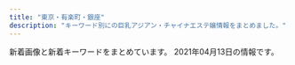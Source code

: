 ```yaml
---
title: "東京・有楽町・銀座"
description: "キーワード別にの巨乳アジアン・チャイナエステ嬢情報をまとめました。"
---
```


新着画像と新着キーワードをまとめています。
2021年04月13日の情報です。

<DmmAffiliateIns />
<KeywordTable
  shops={
    [
    {
        "keywords": {
            "E": 7,
            "D": 35,
            "83": 7,
            "86": 21,
            "85": 14
        },
        "url": "https://angel-love.tyo.cm/",
        "img_links": [
            "https://angel-love.tyo.cm/photos/sites/27/2021/03/2021033001385486.jpg",
            "https://angel-love.tyo.cm/images/room1.jpg",
            "https://angel-love.tyo.cm/images/room3.jpg",
            "https://angel-love.tyo.cm/images/s_news.jpg",
            "https://angel-love.tyo.cm/images/s1.jpg",
            "https://angel-love.tyo.cm/images/s_staff.png",
            "https://angel-love.tyo.cm/photos/sites/27/2021/03/2021031704243422.jpg",
            "https://angel-love.tyo.cm/photos/sites/27/2021/03/202103300138536.jpg",
            "https://angel-love.tyo.cm/images/top.jpg",
            "https://angel-love.tyo.cm/images/room4.jpg",
            "https://angel-love.tyo.cm/photos/sites/27/2021/03/2021031704243320.jpg",
            "https://angel-love.tyo.cm/images/news_bj1.jpg",
            "https://angel-love.tyo.cm/images/s3.jpg",
            "https://angel-love.tyo.cm/images/info.jpg",
            "https://angel-love.tyo.cm/photos/sites/27/2021/03/2021033001385293.jpg",
            "https://angel-love.tyo.cm/images/news_bj3.jpg",
            "https://angel-love.tyo.cm/images/mobile.jpg",
            "https://angel-love.tyo.cm/photos/sites/27/2021/03/2021031704243332.jpg",
            "https://angel-love.tyo.cm/images/room2.jpg"
        ],
        "station": "\u9280\u5ea7\u99c5A5\u51fa\u53e3",
        "name": "Angel Love"
    },
    {
        "station": "\u6771\u9280\u5ea7\u99c55\u756a\u51fa\u53e3",
        "keywords": {
            "D": 10,
            "85": 3,
            "89": 1,
            "86": 7,
            "F": 1,
            "88": 1,
            "87": 2,
            "E": 3
        },
        "img_links": [
            "http://toukasui.jpn.mn/photos/sites/49/2019/03/2019030615101559.jpg",
            "http://toukasui.jpn.mn/images/pick.jpg",
            "http://toukasui.jpn.mn/photos/sites/49/2019/07/2019070111270334.jpg",
            "http://toukasui.jpn.mn/images/s_staff.png",
            "http://toukasui.jpn.mn/photos/sites/49/2019/02/2019020710305082.jpg",
            "http://toukasui.jpn.mn/images/room4.jpg",
            "http://toukasui.jpn.mn/photos/sites/49/2019/11/2019111002374421.jpg",
            "http://toukasui.jpn.mn/photos/sites/49/2019/08/2019082510480041.jpg",
            "http://toukasui.jpn.mn/images/mobile.jpg",
            "http://toukasui.jpn.mn/images/news.jpg",
            "http://toukasui.jpn.mn/photos/sites/49/2021/04/2021040817571791.jpg",
            "http://toukasui.jpn.mn/photos/sites/49/2020/09/202009151644200.jpg",
            "http://toukasui.jpn.mn/images/face.jpg",
            "http://toukasui.jpn.mn/photos/sites/49/2018/11/2018110702420266.jpg",
            "http://toukasui.jpn.mn/photos/sites/49/2018/11/2018111701424587.jpg",
            "http://toukasui.jpn.mn/photos/sites/49/2019/09/2019091616543823.jpg",
            "http://toukasui.jpn.mn/photos/sites/49/2019/06/2019061711394937.jpg",
            "http://toukasui.jpn.mn/images/top.jpg",
            "http://toukasui.jpn.mn/photos/sites/49/2018/12/2018121411170742.jpg",
            "http://toukasui.jpn.mn/photos/sites/49/2019/08/2019081010463794.jpg",
            "http://toukasui.jpn.mn/images/room3.jpg",
            "http://toukasui.jpn.mn/images/room1.jpg",
            "http://toukasui.jpn.mn/images/room2.jpg",
            "http://toukasui.jpn.mn/photos/sites/49/2019/02/2019021519245846.jpg"
        ],
        "url": "http://toukasui.jpn.mn/",
        "name": "\u6843\u82b1\u6c34*\u3068\u3046\u304b\u3059\u3044"
    },
    {
        "name": "\u30eb\u30ca\u30b7\u30e3\u30a4\u30f3",
        "img_links": [
            "http://luna-shine.info/uploads/lunashine/2017/03/saki.jpg",
            "http://luna-shine.info/uploads/lunashine/images/new_d.jpg",
            "http://luna-shine.info/uploads/lunashine/2019/04/flash1.jpg",
            "http://luna-shine.info/uploads/lunashine/2013/01/img_0427_e589afe69cac-276x368.jpg",
            "http://luna-shine.info/uploads/lunashine/2013/01/room-1.jpg",
            "http://luna-shine.info/uploads/lunashine/2015/12/qqe59bbee7898720151214133747.jpg",
            "http://luna-shine.info/uploads/lunashine/2014/06/image-15.jpeg",
            "http://luna-shine.info/uploads/lunashine/2019/04/tel.jpg",
            "http://luna-shine.info/uploads/lunashine/2015/06/image1-266x4001.jpg",
            "http://luna-shine.info/uploads/lunashine/2016/11/31.jpg",
            "http://luna-shine.info/uploads/lunashine/2013/01/img_0370_e589afe69cac-276x368.jpg",
            "http://luna-shine.info/uploads/lunashine/2013/10/e381bfe3818d2_e589afe69cac.jpg",
            "http://luna-shine.info/uploads/lunashine/2019/04/bottom.jpg",
            "http://luna-shine.info/uploads/lunashine/2017/03/saki1.jpg",
            "http://luna-shine.info/uploads/lunashine/2014/06/image-14.jpeg",
            "http://luna-shine.info/uploads/lunashine/2013/10/e381bfe38286e3818d-5_e589afe69cac.jpg",
            "http://luna-shine.info/uploads/lunashine/2013/01/room-10.jpg",
            "http://luna-shine.info/uploads/lunashine/2019/04/e5beaee4bfa1e59bbee78987_2019031616274791.jpg",
            "http://luna-shine.info/uploads/lunashine/2019/05/e5beaee4bfa1e59bbee78987_201905171313091.jpg",
            "http://luna-shine.info/uploads/lunashine/2014/05/22.jpg",
            "http://luna-shine.info/uploads/lunashine/2013/01/room-6.jpg",
            "http://luna-shine.info/uploads/lunashine/2019/01/e5beaee4bfa1e59bbee78987_20190124144601.jpg",
            "http://luna-shine.info/uploads/lunashine/2013/01/room-9.jpg",
            "http://luna-shine.info/uploads/lunashine/2019/04/e5beaee4bfa1e59bbee78987_201903161627478.jpg",
            "http://luna-shine.info/uploads/lunashine/2019/12/e5beaee4bfa1e59bbee78987_20191207154634.jpg",
            "http://luna-shine.info/uploads/lunashine/2013/10/e38182e38286e381bf3_e589afe69cac.jpg",
            "http://luna-shine.info/uploads/lunashine/images/no-photo.jpg",
            "http://luna-shine.info/uploads/lunashine/2019/05/e5beaee4bfa1e59bbee78987_20190517131309.jpg",
            "http://luna-shine.info/uploads/lunashine/2014/04/image_e589afe69cac.png",
            "http://luna-shine.info/uploads/lunashine/2019/04/e5beaee4bfa1e59bbee78987_201903161627475.jpg",
            "http://luna-shine.info/uploads/lunashine/images/rq01.jpg",
            "http://luna-shine.info/uploads/lunashine/2015/04/1111_e589afe69cac1.jpg",
            "http://luna-shine.info/uploads/lunashine/2014/05/naomi1-276x3583.jpg",
            "http://luna-shine.info/uploads/lunashine/2019/07/qqe59bbee78987201504181707251.jpg",
            "http://luna-shine.info/uploads/lunashine/2019/03/e5beaee4bfa1e59bbee78987_201903161627476.jpg",
            "http://luna-shine.info/uploads/lunashine/2017/04/22221.jpg",
            "http://luna-shine.info/uploads/lunashine/2013/10/4_e589afe69cac.jpg",
            "http://luna-shine.info/uploads/lunashine/2012/12/topview1.jpg",
            "http://luna-shine.info/uploads/lunashine/images/picup.png",
            "http://luna-shine.info/uploads/lunashine/2013/03/img_0522_e589afe69cac-1000x1333.jpg",
            "http://luna-shine.info/uploads/lunashine/2012/12/topview4.jpg",
            "http://luna-shine.info/uploads/lunashine/2014/06/9c1b42356edc1bb51d040e0a1783fa97.png",
            "http://luna-shine.info/uploads/lunashine/2012/12/topview3.jpg",
            "http://luna-shine.info/uploads/lunashine/2016/12/img_4240.jpg",
            "http://luna-shine.info/uploads/lunashine/2015/03/8dbe4d07b4f1258c30f14b30e60c1466.png",
            "http://luna-shine.info/uploads/lunashine/2014/05/naomi1-276x3584.jpg",
            "http://luna-shine.info/uploads/lunashine/2013/11/e381afe3828be3818befbc92-1000x1333.jpg",
            "http://luna-shine.info/uploads/lunashine/2012/12/mailmaka.jpg",
            "http://luna-shine.info/uploads/lunashine/2019/03/e5beaee4bfa1e59bbee78987_201903141535171.jpg",
            "http://luna-shine.info/uploads/lunashine/2015/01/0.jpg",
            "http://luna-shine.info/uploads/lunashine/images/rq03.jpg",
            "http://luna-shine.info/uploads/lunashine/2013/01/room-7.jpg",
            "http://luna-shine.info/uploads/lunashine/2012/12/topview0.jpg",
            "http://luna-shine.info/uploads/lunashine/2013/01/room-3.jpg",
            "http://luna-shine.info/uploads/lunashine/2020/01/e5beaee4bfa1e59bbee78987_20190517131309.jpg",
            "http://luna-shine.info/uploads/lunashine/2015/09/1-12041z120344c1_e589afe69cac_e589afe69cac.jpg",
            "http://luna-shine.info/uploads/lunashine/2013/11/e381afe3828be3818b-1000x1333.jpg",
            "http://luna-shine.info/uploads/lunashine/2015/03/11111.jpg",
            "http://luna-shine.info/uploads/lunashine/2013/10/e381bfe382841_e589afe69cac.jpg",
            "http://luna-shine.info/uploads/lunashine/2015/01/11.jpg",
            "http://luna-shine.info/uploads/lunashine/images/new_tit.jpg",
            "http://luna-shine.info/uploads/lunashine/2013/01/room-5.jpg",
            "http://luna-shine.info/uploads/lunashine/2013/05/p1020464_e589afe69cac.jpg",
            "http://luna-shine.info/uploads/lunashine/2015/01/2_e589afe69cac.jpg",
            "http://luna-shine.info/uploads/lunashine/2015/03/171f728230a16701d87b9e61ba70edf8.png",
            "http://luna-shine.info/uploads/lunashine/2013/01/room-8.jpg",
            "http://luna-shine.info/uploads/lunashine/2013/01/qiu-1.jpg",
            "http://luna-shine.info/uploads/lunashine/2015/04/1111_e589afe69cac.jpg",
            "http://luna-shine.info/uploads/lunashine/2012/12/mobile.jpg",
            "http://luna-shine.info/uploads/lunashine/2018/05/2.jpg",
            "http://luna-shine.info/uploads/lunashine/2013/01/room-11.jpg",
            "http://luna-shine.info/uploads/lunashine/2019/12/e5beaee4bfa1e59bbee78987_201912071546181.jpg",
            "http://luna-shine.info/uploads/lunashine/2013/01/room-2.jpg"
        ],
        "keywords": {
            "D": 30,
            "C": 12,
            "82": 3,
            "89": 21,
            "84": 3,
            "F": 6,
            "G": 6,
            "86": 6,
            "87": 12,
            "81": 3,
            "\u80f8": 2,
            "85": 6,
            "\u30bb\u30af\u30b7\u30fc": 1,
            "E": 13,
            "88": 21
        },
        "url": "http://luna-shine.info/",
        "station": "\u5c0f\u4f1d\u99ac\u753a\u99c53\u756a\u51fa\u53e3"
    },
    {
        "station": "\u8305\u5834\u753a\u99c53\u756a\u51fa\u53e3",
        "url": "http://sweet-massage.work/",
        "name": "Sweet",
        "img_links": [
            "http://sweet-massage.work/sp/img/time.jpg",
            "http://sweet-massage.work/sp/img/s2.jpg",
            "http://sweet-massage.work/img/st04.jpg",
            "http://sweet-massage.work/img/sta2.jpg",
            "http://sweet-massage.work/sp/img/t-s.jpg",
            "http://sweet-massage.work/img/sta3.jpg",
            "http://sweet-massage.work/img/s5.jpg",
            "http://sweet-massage.work/sp/img/pc.jpg",
            "http://sweet-massage.work/img/st005.jpg",
            "http://sweet-massage.work/img/st03.jpg",
            "http://sweet-massage.work/sp/img/s5.jpg",
            "http://sweet-massage.work/img/st2.jpg",
            "http://sweet-massage.work/sp/img/t-t.jpg",
            "http://sweet-massage.work/img/st3.jpg",
            "http://sweet-massage.work/sp/img/tel.jpg",
            "http://sweet-massage.work/sp/img/info.jpg",
            "http://sweet-massage.work/img/st1.jpg",
            "http://sweet-massage.work/sp/img/st3.jpg",
            "http://sweet-massage.work/img/s4.jpg",
            "http://sweet-massage.work/img/sta4.jpg",
            "http://sweet-massage.work/img/st02.jpg",
            "http://sweet-massage.work/img/s2.jpg",
            "http://sweet-massage.work/sp/img/st2.jpg",
            "http://sweet-massage.work/sp/img/st01.jpg",
            "http://sweet-massage.work/img/m1.png",
            "http://sweet-massage.work/sp/img/st1.jpg",
            "http://sweet-massage.work/sp/img/s3.jpg",
            "http://sweet-massage.work/img/st4.jpg",
            "http://sweet-massage.work/img/mobile-1.png",
            "http://sweet-massage.work/sp/img/botton.jpg",
            "http://sweet-massage.work/sp/img/st5.jpg",
            "http://sweet-massage.work/img/sta5.jpg",
            "http://sweet-massage.work/sp/img/sys.jpg",
            "http://sweet-massage.work/sp/img/st03.jpg",
            "http://sweet-massage.work/sp/img/add2.jpg",
            "http://sweet-massage.work/sp/img/st02.jpg",
            "http://sweet-massage.work/img/sta1.jpg",
            "http://sweet-massage.work/img/foot-body.jpg",
            "http://sweet-massage.work/img/s1.jpg",
            "http://sweet-massage.work/img/nos.jpg",
            "http://sweet-massage.work/img/st01.jpg",
            "http://sweet-massage.work/img/st5.jpg",
            "http://sweet-massage.work/sp/img/tit.jpg",
            "http://sweet-massage.work/sp/img/t-a.jpg",
            "http://sweet-massage.work/sp/img/t-r.jpg",
            "http://sweet-massage.work/img/st05.jpg",
            "http://sweet-massage.work/sp/img/st4.jpg",
            "http://sweet-massage.work/sp/img/st04.jpg",
            "http://sweet-massage.work/sp/img/t-o.jpg",
            "http://sweet-massage.work/sp/img/st005.jpg",
            "http://sweet-massage.work/img/s3.jpg",
            "http://sweet-massage.work/sp/img/st05.jpg",
            "http://sweet-massage.work/sp/img/pic.jpg",
            "http://sweet-massage.work/sp/img/add.jpg",
            "http://sweet-massage.work/sp/img/s4.jpg"
        ],
        "keywords": {
            "86": 6,
            "C": 3,
            "D": 6,
            "89": 3,
            "E": 6,
            "88": 3,
            "85": 3
        }
    },
    {
        "url": "https://kayabacho-mensesthe.com/",
        "keywords": {
            "E": 6,
            "D": 17,
            "C": 25
        },
        "name": "Spa Ananda",
        "img_links": [
            "https://kayabacho-mensesthe.com/images/footer-l.png",
            "https://kayabacho-mensesthe.com/room/room-l4.jpg",
            "https://kayabacho-mensesthe.com/wp/wp-content/uploads/2021/01/yuna.jpg",
            "https://kayabacho-mensesthe.com/staff/emi-s1.jpg",
            "https://kayabacho-mensesthe.com/icon/twitter.png",
            "https://kayabacho-mensesthe.com/images/footer-r.png",
            "https://kayabacho-mensesthe.com/room/room-l2.jpg",
            "https://kayabacho-mensesthe.com/images/top1.jpg",
            "https://kayabacho-mensesthe.com/wp/wp-content/uploads/2020/08/ayaka-1.jpg",
            "https://kayabacho-mensesthe.com/staff/aki-s1.jpg",
            "https://kayabacho-mensesthe.com/images/top2.jpg",
            "https://kayabacho-mensesthe.com/wp/wp-content/uploads/2019/07/misaki.jpg",
            "https://kayabacho-mensesthe.com/staff/aoi-s1.jpg",
            "https://kayabacho-mensesthe.com/images/clear.png",
            "https://kayabacho-mensesthe.com/staff/ayaka-s1.jpg",
            "https://kayabacho-mensesthe.com/room/room-l8.jpg",
            "https://kayabacho-mensesthe.com/images/mensesthe.jpg",
            "https://kayabacho-mensesthe.com/link/mens-esthe.png",
            "https://kayabacho-mensesthe.com/wp/wp-content/uploads/2020/10/aki-s1-150x150.jpg",
            "https://kayabacho-mensesthe.com/staff/misaki-s1.jpg",
            "https://kayabacho-mensesthe.com/wp/wp-content/uploads/2019/12/misaki.jpg",
            "https://kayabacho-mensesthe.com/images/main2.jpg",
            "https://kayabacho-mensesthe.com/room/room-l7.jpg",
            "https://kayabacho-mensesthe.com/wp/wp-content/uploads/2020/12/yuki.jpg",
            "https://kayabacho-mensesthe.com/staff/miyu-s1.jpg",
            "https://kayabacho-mensesthe.com/room/room-l5.jpg",
            "https://kayabacho-mensesthe.com/wp/wp-content/uploads/2019/12/IMG_8988.jpg",
            "https://kayabacho-mensesthe.com/images/main3.jpg",
            "https://kayabacho-mensesthe.com/images/flower.png",
            "https://kayabacho-mensesthe.com/images/main1.jpg",
            "https://kayabacho-mensesthe.com/staff/nao-s1.jpg",
            "https://kayabacho-mensesthe.com/room/room-l6.jpg",
            "https://kayabacho-mensesthe.com/staff/mimi-s1.jpg",
            "https://kayabacho-mensesthe.com/staff/yuna-s1.jpg",
            "https://kayabacho-mensesthe.com/icon/line.png",
            "https://kayabacho-mensesthe.com/wp/wp-content/uploads/2020/11/urara3.jpg",
            "https://kayabacho-mensesthe.com/icon/yelp.png",
            "https://kayabacho-mensesthe.com/room/room-l1.jpg",
            "https://kayabacho-mensesthe.com/wp/wp-content/uploads/2019/08/mimi.jpg",
            "https://kayabacho-mensesthe.com/images/main4.jpg",
            "https://kayabacho-mensesthe.com/wp/wp-content/uploads/2020/08/ayaka-1-200x300.jpg",
            "https://kayabacho-mensesthe.com/wp/wp-content/uploads/2019/12/mitsuki.jpg",
            "https://kayabacho-mensesthe.com/room/room-l3.jpg",
            "https://kayabacho-mensesthe.com/staff/rin-s1.jpg",
            "https://kayabacho-mensesthe.com/images/top3.jpg",
            "https://kayabacho-mensesthe.com/wp/wp-content/uploads/2020/02/miyu.jpg",
            "https://kayabacho-mensesthe.com/wp/wp-content/uploads/2019/12/emi.jpg",
            "https://kayabacho-mensesthe.com/staff/urara-s1.jpg",
            "https://kayabacho-mensesthe.com/icon/facebook.png"
        ],
        "station": "\u8305\u5834\u753a\u99c52\u756a\u51fa\u53e3"
    },
    {
        "img_links": [
            "http://arm-heal.com/staff/yuuyuu/01mb.jpg",
            "http://arm-heal.com/staff/hikari/01.jpg",
            "http://arm-heal.com/staff/aya/01mb.jpg",
            "http://arm-heal.com/staff/hikari/01mb.jpg",
            "http://arm-heal.com/staff/yuki/01mb.jpg",
            "http://arm-heal.com/staff/miya/01.jpg",
            "http://arm-heal.com/img/corona.png",
            "http://arm-heal.com/staff/aya/01.jpg",
            "http://arm-heal.com/pic/topimg1.png",
            "http://arm-heal.com/pic/topimg3.png",
            "http://arm-heal.com/img/att.png",
            "http://arm-heal.com/staff/miki/01mb.jpg",
            "http://arm-heal.com/staff/yuuyuu/01.jpg",
            "http://arm-heal.com/staff/yuki/01.jpg",
            "http://arm-heal.com/pic/topimg5.png",
            "http://arm-heal.com/img/ttl_rec.png",
            "http://arm-heal.com/pic/topimg2.png",
            "http://arm-heal.com/staff/miki/01.jpg",
            "http://arm-heal.com/pic/head.jpg",
            "http://arm-heal.com/i/files/homeimg.jpg",
            "http://arm-heal.com/img/ttl_mobile.png",
            "http://arm-heal.com/pic/topimg4.png",
            "http://arm-heal.com/staff/miya/01mb.jpg",
            "http://arm-heal.com/img/ttl_staff.jpg"
        ],
        "name": "\u7d05\u8449",
        "url": "http://arm-heal.com/",
        "keywords": {
            "C": 15
        },
        "station": "\u516b\u4e01\u5800\u99c5A5\u53e3"
    },
    {
        "keywords": {},
        "img_links": [
            "http://e-berry.work/sp/images/rec2.png",
            "http://e-berry.work/images/tgirl.jpg",
            "http://e-berry.work/sp/images/tel.png",
            "http://e-berry.work/sp/img/nene1.jpg",
            "http://e-berry.work/sp/img/aya1.jpg",
            "http://e-berry.work/sp/images/staff_t.png",
            "http://e-berry.work/sp/staff/hikari.jpg",
            "http://e-berry.work/img/ai1.jpg",
            "http://e-berry.work/sp/staff/moka.jpg",
            "http://e-berry.work/sp/staff/ayumi.jpg",
            "http://e-berry.work/images/interior_t.jpg",
            "http://e-berry.work/staff/hikari.jpg",
            "http://e-berry.work/img/ayumi1.jpg",
            "http://e-berry.work/images/9.jpg",
            "http://e-berry.work/sp/img/natumi1.jpg",
            "http://e-berry.work/staff/ai.jpg",
            "http://e-berry.work/images/sm.jpg",
            "http://e-berry.work/images/int1.jpg",
            "http://e-berry.work/sp/staff/natumi.jpg",
            "http://e-berry.work/staff/yoko.jpg",
            "http://e-berry.work/sp/staff/aya.jpg",
            "http://e-berry.work/images/staff_t.jpg",
            "http://e-berry.work/sp/images/9.jpg",
            "http://e-berry.work/staff/natumi.jpg",
            "http://e-berry.work/sp/images/topgirl.png",
            "http://e-berry.work/sp/staff/haruka.jpg",
            "http://e-berry.work/images/b1.jpg",
            "http://e-berry.work/img/rina1.jpg",
            "http://e-berry.work/sp/images/sys1.png",
            "http://e-berry.work/sp/images/newsb.png",
            "http://e-berry.work/img/aya1.jpg",
            "http://e-berry.work/staff/rina.jpg",
            "http://e-berry.work/images/rec1.jpg",
            "http://e-berry.work/sp/images/footer.jpg",
            "http://e-berry.work/sp/images/int1.png",
            "http://e-berry.work/sp/images/news.png",
            "http://e-berry.work/images/newface.jpg",
            "http://e-berry.work/sp/staff/ai.jpg",
            "http://e-berry.work/sp/img/yoko1.jpg",
            "http://e-berry.work/sp/staff/rina.jpg",
            "http://e-berry.work/sp/images/interior_t.png",
            "http://e-berry.work/images/b2.jpg",
            "http://e-berry.work/staff/ayumi.jpg",
            "http://e-berry.work/images/ac1.jpg",
            "http://e-berry.work/images/sys2.jpg",
            "http://e-berry.work/staff/moka.jpg",
            "http://e-berry.work/images/sys3.jpg",
            "http://e-berry.work/staff/aya.jpg",
            "http://e-berry.work/sp/images/10.jpg",
            "http://e-berry.work/sp/img/ayumi1.jpg",
            "http://e-berry.work/sp/img/moka1.jpg",
            "http://e-berry.work/sp/images/head.jpg",
            "http://e-berry.work/images/10.jpg",
            "http://e-berry.work/images/news_t.jpg",
            "http://e-berry.work/sp/images/rec1.jpg",
            "http://e-berry.work/staff/haruka.jpg",
            "http://e-berry.work/sp/images/b1.jpg",
            "http://e-berry.work/sp/images/sys2.png",
            "http://e-berry.work/sp/img/hikari1.jpg",
            "http://e-berry.work/sp/img/rina1.jpg",
            "http://e-berry.work/staff/nene.jpg",
            "http://e-berry.work/images/rec2.jpg",
            "http://e-berry.work/img/yoko1.jpg",
            "http://e-berry.work/sp/images/ac1.jpg",
            "http://e-berry.work/images/int2.jpg",
            "http://e-berry.work/sp/staff/yoko.jpg",
            "http://e-berry.work/img/moka1.jpg",
            "http://e-berry.work/sp/img/ai1.jpg",
            "http://e-berry.work/images/concept.jpg",
            "http://e-berry.work/images/newsb.png",
            "http://e-berry.work/sp/images/int2.png",
            "http://e-berry.work/images/head.jpg",
            "http://e-berry.work/img/natumi1.jpg",
            "http://e-berry.work/sp/images/sys3.png",
            "http://e-berry.work/img/haruka1.jpg",
            "http://e-berry.work/sp/images/newface.png",
            "http://e-berry.work/sp/staff/nene.jpg",
            "http://e-berry.work/img/nene1.jpg",
            "http://e-berry.work/sp/images/b2.jpg",
            "http://e-berry.work/images/sys1.jpg",
            "http://e-berry.work/sp/images/concept.jpg",
            "http://e-berry.work/img/hikari1.jpg",
            "http://e-berry.work/sp/img/haruka1.jpg"
        ],
        "name": "\u30a2\u30ed\u30de\u30a2\u30ea\u30a2",
        "station": "\u6c34\u5929\u5bae\u524d\u99c56\u756a\u51fa\u53e3",
        "url": "http://e-berry.work/index.html"
    },
    {
        "url": "https://est-tiara.info/",
        "station": "\u6771\u9280\u5ea7\u99c5A7\u51fa\u53e3",
        "name": "Tiara-\u30c6\u30a4\u30a2\u30e9-",
        "keywords": {
            "E": 1,
            "C": 1,
            "87": 1,
            "D": 4,
            "89": 1
        },
        "img_links": [
            "https://est-tiara.info/staffPhoto/s20210304100121.jpg",
            "https://est-tiara.info/images/gallery/r4.jpg",
            "https://est-tiara.info/images/gallery/r7.jpg",
            "https://est-tiara.info/staffPhoto/s20201016083828.jpg",
            "https://est-tiara.info/staffPhoto/s20210304095623.jpg",
            "https://est-tiara.info/staffPhoto/b20210304095623.jpg",
            "https://est-tiara.info/images/gallery/r1.jpg",
            "https://est-tiara.info/staffPhoto/b20201016083828.jpg",
            "https://est-tiara.info/staffPhoto/s20210304100038.jpg",
            "https://est-tiara.info/images/returnBtn.png",
            "https://est-tiara.info/images/gallery/r3.jpg",
            "https://est-tiara.info/staffPhoto/b20210304095845.jpg",
            "https://est-tiara.info/js/sliderLine/slide_next.png",
            "https://est-tiara.info/uploadfiles/Image/campaignEstTiaraInfo.jpg",
            "https://est-tiara.info/js/sliderLine/slide_prev.png",
            "https://est-tiara.info/staffPhoto/s20201016083614.jpg",
            "https://est-tiara.info/images/gallery/r8.jpg",
            "https://est-tiara.info/staffPhoto/b20201016083614.jpg",
            "https://est-tiara.info/images/gallery/r2.jpg",
            "https://est-tiara.info/staffPhoto/s20210304095739.jpg",
            "https://est-tiara.info/staffPhoto/b20210304095739.jpg",
            "https://est-tiara.info/images/mobile.png",
            "https://est-tiara.info/staffPhoto/b20210304100038.jpg",
            "https://est-tiara.info/images/gallery/r6.jpg",
            "https://est-tiara.info/staffPhoto/b20210304100121.jpg",
            "https://est-tiara.info/staffPhoto/s20210304095845.jpg",
            "https://est-tiara.info/images/gallery/r5.jpg"
        ]
    },
    {
        "name": "Sexy Girl",
        "url": "http://www.sexy.esturl.com/",
        "img_links": [
            "http://www.sexy.esturl.com/images/r2.jpg",
            "http://www.sexy.esturl.com/files/003.jpg",
            "http://www.sexy.esturl.com/images/end.png",
            "http://www.sexy.esturl.com/images/s_staff.png",
            "http://www.sexy.esturl.com/files/001.jpg",
            "http://www.sexy.esturl.com/images/news.png",
            "http://www.sexy.esturl.com/images/r5.jpg",
            "http://www.sexy.esturl.com/images/top.png",
            "http://www.sexy.esturl.com/images/shop/shop03.jpg",
            "http://www.sexy.esturl.com/files/002.jpg",
            "http://www.sexy.esturl.com/images/s_link.png",
            "http://www.sexy.esturl.com/images/r1.jpg",
            "http://www.sexy.esturl.com/images/shop/shop01.jpg",
            "http://www.sexy.esturl.com/images/bj2.jpg",
            "http://www.sexy.esturl.com/images/r4.jpg",
            "http://www.sexy.esturl.com/images/face.png",
            "http://www.sexy.esturl.com/files/004.jpg",
            "http://www.sexy.esturl.com/images/pick.png",
            "http://www.sexy.esturl.com/images/shop/shop02.jpg",
            "http://www.sexy.esturl.com/images/shop/shop04.jpg"
        ],
        "station": "\u516b\u4e01\u5800\u99c5A2\u51fa\u53e3",
        "keywords": {
            "86": 1,
            "87": 3,
            "C": 2,
            "D": 2,
            "\u30bb\u30af\u30b7\u30fc": 13
        }
    },
    {
        "keywords": {
            "C": 6,
            "D": 27,
            "86": 18,
            "88": 3,
            "85": 6,
            "87": 6
        },
        "station": "\u65b0\u5bcc\u753a\u99c53\u756a\u51fa\u53e3",
        "url": "http://www.hitomebore.esjp.info/",
        "img_links": [
            "http://www.hitomebore.esjp.info/files/015.jpg",
            "http://www.hitomebore.esjp.info/images/mainImg_sub.jpg",
            "http://www.hitomebore.esjp.info/files/016.jpg",
            "http://www.hitomebore.esjp.info/images/m2.jpg",
            "http://www.hitomebore.esjp.info/files/008.jpg",
            "http://www.hitomebore.esjp.info/images/m1.jpg",
            "http://www.hitomebore.esjp.info/images/mainImg2.jpg",
            "http://www.hitomebore.esjp.info/files/007.jpg",
            "http://www.hitomebore.esjp.info/files/013.jpg",
            "http://www.hitomebore.esjp.info/files/014.jpg",
            "http://www.hitomebore.esjp.info/images/m4.jpg",
            "http://www.hitomebore.esjp.info/files/009.jpg",
            "http://www.hitomebore.esjp.info/images/btn2.png",
            "http://www.hitomebore.esjp.info/files/010.jpg",
            "http://www.hitomebore.esjp.info/images/m3.jpg",
            "http://www.hitomebore.esjp.info/files/012.jpg",
            "http://www.hitomebore.esjp.info/files/002.jpg",
            "http://www.hitomebore.esjp.info/files/011.jpg"
        ],
        "name": "\u3072\u3068\u3081\u307c\u308c"
    },
    {
        "keywords": {},
        "station": "\u4eba\u5f62\u753a\u99c5A6",
        "name": "\u5922\u306e\u90f7",
        "img_links": [
            "http://yume-sato.blue/uploads//sites/18/2020/09/g4.jpg",
            "http://yume-sato.blue/uploads//sites/18/2020/10/g2.jpg",
            "http://yume-sato.blue/uploads//sites/18/2020/09/s_staff.png",
            "http://yume-sato.blue/uploads//sites/18/2020/09/g1.jpg",
            "http://yume-sato.blue/uploads//sites/18/2020/09/g1-150x150.jpg",
            "http://yume-sato.blue/uploads//sites/18/2020/12/gg-150x150.jpg",
            "http://yume-sato.blue/uploads//sites/18/2021/04/1-225x300.jpg",
            "http://yume-sato.blue/uploads//sites/18/2020/09/mobile-1.jpg",
            "http://yume-sato.blue/uploads//sites/18/2020/09/g2-150x150.jpg",
            "http://yume-sato.blue/uploads//sites/18/2020/09/top1-1.jpg",
            "http://yume-sato.blue/uploads//sites/18/2020/09/g3-150x150.jpg",
            "http://yume-sato.blue/uploads//sites/18/2020/09/g4-150x150.jpg",
            "http://yume-sato.blue/uploads//sites/18/2020/09/g5.jpg",
            "http://yume-sato.blue/uploads//sites/18/2020/09/g6.jpg",
            "http://yume-sato.blue/uploads//sites/18/2020/09/g6-150x150.jpg",
            "http://yume-sato.blue/uploads//sites/18/2020/09/news.jpg",
            "http://yume-sato.blue/uploads//sites/18/2020/09/g5-150x150.jpg",
            "http://yume-sato.blue/uploads//sites/18/2020/09/pick.jpg",
            "http://yume-sato.blue/uploads//sites/18/2020/09/g3.jpg",
            "http://yume-sato.blue/uploads//sites/18/2020/09/g2.jpg",
            "http://yume-sato.blue/uploads//sites/18/2020/09/top.jpg",
            "http://yume-sato.blue/uploads//sites/18/2020/12/gg.jpg",
            "http://yume-sato.blue/uploads//sites/18/2021/04/1.jpg"
        ],
        "url": "http://yume-sato.blue/"
    },
    {
        "img_links": [
            "http://esthe-aroma.com/images/photo02.jpg",
            "http://esthe-aroma.com/images/qrc.jpg",
            "http://esthe-aroma.com/images/cg02.jpg",
            "http://esthe-aroma.com/images/cg05.jpg",
            "http://esthe-aroma.com/images/cg12.jpg",
            "http://esthe-aroma.com/images/cg10.jpg",
            "http://esthe-aroma.com/images/cg04.jpg",
            "http://esthe-aroma.com/images/cg13.jpg",
            "http://esthe-aroma.com/images/icon_concept.png",
            "http://esthe-aroma.com/images/icon_top.png",
            "http://esthe-aroma.com/images/cg03.jpg",
            "http://esthe-aroma.com/images/icon_tel.png",
            "http://esthe-aroma.com/images/cg06.jpg",
            "http://esthe-aroma.com/images/mainImg_sub.jpg",
            "http://esthe-aroma.com/images/icon_staff.png",
            "http://esthe-aroma.com/images/cg09.jpg",
            "http://esthe-aroma.com/images/btn2.png",
            "http://esthe-aroma.com/images/icon_info.png",
            "http://esthe-aroma.com/images/photo01.jpg",
            "http://esthe-aroma.com/images/photo03.jpg",
            "http://esthe-aroma.com/images/cg08.jpg",
            "http://esthe-aroma.com/images/cg11.jpg",
            "http://esthe-aroma.com/images/end-info.png",
            "http://esthe-aroma.com/images/cg07.jpg",
            "http://esthe-aroma.com/images/cg01.jpg"
        ],
        "keywords": {
            "E": 1,
            "C": 2,
            "86": 13,
            "D": 10
        },
        "station": "\u99ac\u55b0\u6a2a\u5c71\u99c5A2\u51fa\u53e3",
        "name": "Miss.9\uff5e\u30df\u30b9.\u30ad\u30e5\u30a6\uff5e",
        "url": "http://esthe-aroma.com/"
    },
    {
        "name": "Eve",
        "keywords": {},
        "url": "http://eve-esthe.com/",
        "img_links": [
            "http://eve-esthe.com/images/icon_new.png",
            "http://eve-esthe.com/images/01.jpg",
            "http://eve-esthe.com/images/wari.jpg",
            "http://eve-esthe.com/images/04.jpg",
            "http://eve-esthe.com/images/02.jpg",
            "http://eve-esthe.com/images/03.jpg"
        ],
        "station": "\u6c34\u5929\u5bae\u524d\u99c54\u756a\u51fa\u53e3"
    },
    {
        "name": "\u685c\uff5e\u3055\u304f\u3089\uff5e",
        "url": "http://sakura.relaxnabi.com/",
        "keywords": {
            "D": 3,
            "C": 4,
            "87": 2,
            "89": 3
        },
        "img_links": [
            "http://sakura.relaxnabi.com/css/topleft01.png",
            "http://sakura.relaxnabi.com/css/topleft02.png",
            "http://sakura.relaxnabi.com/css/nav/nav-005.png",
            "http://sakura.relaxnabi.com/css/topright02.jpg",
            "http://sakura.relaxnabi.com/css/staff/staff14a.jpg",
            "http://sakura.relaxnabi.com/css/staff/staff06.jpg",
            "http://sakura.relaxnabi.com/css/nav/nav-006.png",
            "http://sakura.relaxnabi.com/css/nav/nav-002.png",
            "http://sakura.relaxnabi.com/css/nav/nav-004.png",
            "http://sakura.relaxnabi.com/css/staff/staff13.jpg",
            "http://sakura.relaxnabi.com/css/tel03.png",
            "http://sakura.relaxnabi.com/css/nav/nav-001.png",
            "http://sakura.relaxnabi.com/css/nav/nav-003.png",
            "http://sakura.relaxnabi.com/css/staff/staff02.jpg",
            "http://sakura.relaxnabi.com/css/staff/staff04.jpg"
        ],
        "station": "\u8305\u5834\u753a\u99c51\u756a\u51fa\u53e3"
    },
    {
        "name": "PRIME\u30fb\u30d7\u30e9\u30a4\u30e0",
        "url": "http://prime-relax.work/",
        "keywords": {
            "C": 7,
            "E": 1,
            "D": 10,
            "86": 7,
            "88": 1,
            "82": 1,
            "87": 4,
            "84": 5
        },
        "img_links": [
            "http://prime-relax.work/sp/img/info.jpg",
            "http://prime-relax.work/img/st7.jpg",
            "http://prime-relax.work/sp/img/add.jpg",
            "http://prime-relax.work/sp/img/t-o.jpg",
            "http://prime-relax.work/img/mo.png",
            "http://prime-relax.work/img/st04.jpg",
            "http://prime-relax.work/sp/img/sta9.jpg",
            "http://prime-relax.work/sp/img/sta4.jpg",
            "http://prime-relax.work/img/st08.jpg",
            "http://prime-relax.work/img/sta4.jpg",
            "http://prime-relax.work/img/sta12.jpg",
            "http://prime-relax.work/img/st4.jpg",
            "http://prime-relax.work/img/IMG_1675.jpg",
            "http://prime-relax.work/sp/img/pc.jpg",
            "http://prime-relax.work/img/st13.jpg",
            "http://prime-relax.work/img/IMG_1709.jpg",
            "http://prime-relax.work/sp/img/pic.jpg",
            "http://prime-relax.work/img/st014.jpg",
            "http://prime-relax.work/img/st013.jpg",
            "http://prime-relax.work/img/sta13.jpg",
            "http://prime-relax.work/img/st14.jpg",
            "http://prime-relax.work/sp/img/cam.jpg",
            "http://prime-relax.work/img/sta14.jpg",
            "http://prime-relax.work/img/IMG_1667.jpg",
            "http://prime-relax.work/img/link300100.jpg",
            "http://prime-relax.work/sp/img/botton.jpg",
            "http://prime-relax.work/img/st11.jpg",
            "http://prime-relax.work/sp/img/p-9.jpg",
            "http://prime-relax.work/sp/img/sta13.jpg",
            "http://prime-relax.work/sp/img/time.jpg",
            "http://prime-relax.work/img/sta8.jpg",
            "http://prime-relax.work/img/sta7.jpg",
            "http://prime-relax.work/sp/img/sta5.jpg",
            "http://prime-relax.work/sp/img/t-r.jpg",
            "http://prime-relax.work/sp/img/p-7.jpg",
            "http://prime-relax.work/sp/img/sta8.jpg",
            "http://prime-relax.work/img/st9.jpg",
            "http://prime-relax.work/img/head.jpg",
            "http://prime-relax.work/sp/img/add3.jpg",
            "http://prime-relax.work/sp/img/tel.jpg",
            "http://prime-relax.work/sp/img/sys.jpg",
            "http://prime-relax.work/img/st5.jpg",
            "http://prime-relax.work/sp/img/t-t.jpg",
            "http://prime-relax.work/sp/img/sta14.jpg",
            "http://prime-relax.work/img/sta11.jpg",
            "http://prime-relax.work/img/st12.jpg",
            "http://prime-relax.work/img/sys.jpg",
            "http://prime-relax.work/img/IMG_1699.jpg",
            "http://prime-relax.work/img/bottom.png",
            "http://prime-relax.work/img/link-.jpg",
            "http://prime-relax.work/img/sta9.jpg",
            "http://prime-relax.work/img/link20067.jpg",
            "http://prime-relax.work/img/st8.jpg",
            "http://prime-relax.work/sp/img/add2.jpg",
            "http://prime-relax.work/sp/img/p-8.jpg",
            "http://prime-relax.work/img/link10033.jpg",
            "http://prime-relax.work/img/bottom-.png",
            "http://prime-relax.work/sp/img/tit.jpg",
            "http://prime-relax.work/sp/img/t-a.jpg",
            "http://prime-relax.work/sp/img/sta11.jpg",
            "http://prime-relax.work/sp/img/sta7.jpg",
            "http://prime-relax.work/sp/img/t-s.jpg",
            "http://prime-relax.work/img/eve.jpg",
            "http://prime-relax.work/sp/img/sta12.jpg",
            "http://prime-relax.work/img/body-.jpg",
            "http://prime-relax.work/img/st07.jpg",
            "http://prime-relax.work/img/sta5.jpg"
        ],
        "station": "\u99ac\u55b0\u753a\u99c51\u756a\u51fa\u53e3"
    },
    {
        "url": "http://www.comodo.relaxjp.info/",
        "keywords": {
            "D": 6,
            "E": 1,
            "87": 6,
            "90": 1
        },
        "img_links": [
            "http://www.comodo.relaxjp.info/files/012-03.jpg",
            "http://www.comodo.relaxjp.info/files/010.jpg",
            "http://www.comodo.relaxjp.info/images/bj3.jpg",
            "http://www.comodo.relaxjp.info/images/bj1.jpg",
            "http://www.comodo.relaxjp.info/files/014-03.jpg",
            "http://www.comodo.relaxjp.info/files/015.jpg",
            "http://www.comodo.relaxjp.info/files/012-02.jpg",
            "http://www.comodo.relaxjp.info/images/top.png",
            "http://www.comodo.relaxjp.info/files/001-03.jpg",
            "http://www.comodo.relaxjp.info/files/012.jpg",
            "http://www.comodo.relaxjp.info/files/010-03.jpg",
            "http://www.comodo.relaxjp.info/files/011.jpg",
            "http://www.comodo.relaxjp.info/files/015-02.jpg",
            "http://www.comodo.relaxjp.info/files/013.jpg",
            "http://www.comodo.relaxjp.info/images/s_link.jpg",
            "http://www.comodo.relaxjp.info/files/001-02.jpg",
            "http://www.comodo.relaxjp.info/files/013-03.jpg",
            "http://www.comodo.relaxjp.info/files/014.jpg",
            "http://www.comodo.relaxjp.info/images/s_news.jpg",
            "http://www.comodo.relaxjp.info/files/015-03.jpg",
            "http://www.comodo.relaxjp.info/files/014-02.jpg",
            "http://www.comodo.relaxjp.info/files/013-02.jpg",
            "http://www.comodo.relaxjp.info/files/010-02.jpg",
            "http://www.comodo.relaxjp.info/images/hua.jpg",
            "http://www.comodo.relaxjp.info/images/s_info.jpg",
            "http://www.comodo.relaxjp.info/images/s_staff.jpg",
            "http://www.comodo.relaxjp.info/files/001.jpg",
            "http://www.comodo.relaxjp.info/files/011-03.jpg",
            "http://www.comodo.relaxjp.info/files/011-02.jpg"
        ],
        "station": "\u99ac\u55b0\u6a2a\u5c71\u99c5A2\u51fa\u53e3",
        "name": "COMODO -\u30b3\u30e2\u30c9-"
    },
    {
        "url": "http://missyou-esthe.com/",
        "img_links": [
            "http://missyou-esthe.com/img/tt19.jpg",
            "http://missyou-esthe.com/img/tt21.jpg",
            "http://missyou-esthe.com/img/cg10.jpg",
            "http://missyou-esthe.com/img/tt18.jpg",
            "http://missyou-esthe.com/img/tt12.jpg",
            "http://missyou-esthe.com/img/mr1.jpg",
            "http://missyou-esthe.com/img/tt1.jpg",
            "http://missyou-esthe.com/img/tt15.jpg",
            "http://missyou-esthe.com/img/tt16.jpg",
            "http://missyou-esthe.com/img/tt11.jpg",
            "http://missyou-esthe.com/img/no.png",
            "http://missyou-esthe.com/img/lin.jpg",
            "http://missyou-esthe.com/img/tt4.jpg",
            "http://missyou-esthe.com/img/tt2.jpg",
            "http://missyou-esthe.com/img/t2.jpg",
            "http://missyou-esthe.com/img/tt17.jpg",
            "http://missyou-esthe.com/img/cg09.jpg",
            "http://missyou-esthe.com/img/eve.jpg",
            "http://missyou-esthe.com/img/cg11.jpg",
            "http://missyou-esthe.com/img/cg13.jpg",
            "http://missyou-esthe.com/img/tt20.jpg",
            "http://missyou-esthe.com/img/cg091.jpg",
            "http://missyou-esthe.com/img/t3.jpg",
            "http://missyou-esthe.com/img/cg04.jpg",
            "http://missyou-esthe.com/img/cg03.jpg",
            "http://missyou-esthe.com/img/cg08.jpg",
            "http://missyou-esthe.com/img/cg01.jpg",
            "http://missyou-esthe.com/img/cg14.jpg",
            "http://missyou-esthe.com/img/f.jpg",
            "http://missyou-esthe.com/img/t1.jpg",
            "http://missyou-esthe.com/img/f1.jpg",
            "http://missyou-esthe.com/img/cg06.jpg",
            "http://missyou-esthe.com/img/tt14.jpg",
            "http://missyou-esthe.com/img/tt13.jpg",
            "http://missyou-esthe.com/img/cg07.jpg",
            "http://missyou-esthe.com/img/cg05.jpg",
            "http://missyou-esthe.com/img/cg02.jpg"
        ],
        "name": "Lotus\uff5e\u30ed\u30fc\u30bf\u30b9\uff5e",
        "station": "\u65b0\u5bcc\u753a\u99c53\u756a\u51fa\u53e3",
        "keywords": {
            "86": 14,
            "87": 4,
            "85": 2
        }
    },
    {
        "img_links": [
            "https://melodyspa.tokyo/images/share/pagetop.png",
            "https://melodyspa.tokyo/images/st/yuna2.jpg",
            "https://melodyspa.tokyo/images/st/miho.jpg",
            "https://melodyspa.tokyo/images/st/risa.jpg",
            "https://melodyspa.tokyo/images/st/mina.jpg",
            "https://melodyspa.tokyo/images/st/you2.jpg",
            "https://melodyspa.tokyo/images/topimage/topimage.jpg",
            "https://melodyspa.tokyo/images/st/yuri.jpg",
            "https://melodyspa.tokyo/images/st/you3.jpg",
            "https://melodyspa.tokyo/images/st/mina2.jpg",
            "https://melodyspa.tokyo/images/st/yuna.jpg",
            "https://melodyspa.tokyo/images/st/ringo.jpg",
            "https://melodyspa.tokyo/images/st/rara2.jpg",
            "https://melodyspa.tokyo/images/st/you.jpg",
            "https://melodyspa.tokyo/images/st/yuna1.jpg"
        ],
        "keywords": {
            "86": 4,
            "F": 2,
            "C": 30
        },
        "url": "https://melodyspa.tokyo/",
        "station": "JR\u65b0\u65e5\u672c\u6a4b\u99c56\u756a\u51fa\u53e3",
        "name": "Melody Spa -\u30e1\u30ed\u30c7\u30a3 \u30b9\u30d1-"
    },
    {
        "keywords": {
            "\u30bb\u30af\u30b7\u30fc": 3,
            "88": 1
        },
        "img_links": [
            "https://ningyocho-esthe.work/images/dream/common/gallery_01.png",
            "https://ningyocho-esthe.work/images/dream/staff/imgapp_1.jpg",
            "https://ningyocho-esthe.work/images/dream/staff/1.jpg",
            "https://ningyocho-esthe.work/images/dream/common/gallery_05.png",
            "https://ningyocho-esthe.work/images/dream/home/image_02.png",
            "https://ningyocho-esthe.work/images/dream/common/gallery_07.png",
            "https://ningyocho-esthe.work/images/dream/common/gallery_03.png",
            "https://ningyocho-esthe.work/images/dream/common/side_bnr_01.png",
            "https://ningyocho-esthe.work/images/dream/staff/3.jpg",
            "https://ningyocho-esthe.work/images/dream/common/gallery_02.png",
            "https://ningyocho-esthe.work/images/dream/common/gallery_08.png",
            "https://ningyocho-esthe.work/images/dream/common/credit_02.png",
            "https://ningyocho-esthe.work/images/dream/common/gallery_04.png",
            "https://ningyocho-esthe.work/images/dream/staff/imgapp6.jpg",
            "https://ningyocho-esthe.work/images/dream/staff/\u3042\u307f.jpg",
            "https://ningyocho-esthe.work/images/dream/common/header_phone_pc.png",
            "https://ningyocho-esthe.work/images/dream/home/image_01.png",
            "https://ningyocho-esthe.work/images/dream/common/credit_03.png",
            "https://ningyocho-esthe.work/images/dream/common/gallery_09.png",
            "https://ningyocho-esthe.work/images/dream/home/teaser.png",
            "https://ningyocho-esthe.work/images/dream/common/side_bnr_02.png",
            "https://ningyocho-esthe.work/images/dream/common/header_info.png",
            "https://ningyocho-esthe.work/images/dream/staff/13.jpg",
            "https://ningyocho-esthe.work/images/dream/common/credit_01.png",
            "https://ningyocho-esthe.work/images/dream/staff/\u30ca\u30ca.jpg",
            "https://ningyocho-esthe.work/images/dream/staff/2.jpg",
            "https://ningyocho-esthe.work/images/dream/staff/imgapp_3.jpg",
            "https://ningyocho-esthe.work/images/dream/common/gallery_06.png",
            "https://ningyocho-esthe.work/images/dream/home/image_03.png",
            "https://ningyocho-esthe.work/images/dream/common/gallery_10.png"
        ],
        "name": "Dream",
        "url": "https://ningyocho-esthe.work/",
        "station": "\u4eba\u5f62\u753a\u99c5A1\u51fa\u53e3"
    },
    {
        "name": "For you",
        "img_links": [
            "http://f-relaxe.net/images/rec_11.jpg",
            "http://f-relaxe.net/girl/013a.jpg",
            "http://f-relaxe.net/girl/017.jpg",
            "http://f-relaxe.net/girl/08.jpg",
            "http://f-relaxe.net/girl/09a.jpg",
            "http://f-relaxe.net/girl/012a.jpg",
            "http://f-relaxe.net/girl/02a.jpg",
            "http://f-relaxe.net/images/sub_12.jpg",
            "http://f-relaxe.net/girl/010a.jpg",
            "http://f-relaxe.net/girl/011.jpg",
            "http://f-relaxe.net/images/index_14.jpg",
            "http://f-relaxe.net/images/info_11.jpg",
            "http://f-relaxe.net/images/index_09.jpg",
            "http://f-relaxe.net/images/index_16.jpg",
            "http://f-relaxe.net/girl/013.jpg",
            "http://f-relaxe.net/images/line.jpg",
            "http://f-relaxe.net/images/index_08.jpg",
            "http://f-relaxe.net/images/index_18.jpg",
            "http://f-relaxe.net/girl/010.jpg",
            "http://f-relaxe.net/girl/08a.jpg",
            "http://f-relaxe.net/images/index_12.jpg",
            "http://f-relaxe.net/images/03.jpg",
            "http://f-relaxe.net/images/index_04.jpg",
            "http://f-relaxe.net/images/index_05.jpg",
            "http://f-relaxe.net/girl/04.jpg",
            "http://f-relaxe.net/images/index_13.jpg",
            "http://f-relaxe.net/girl/012.jpg",
            "http://f-relaxe.net/images/index_03.jpg",
            "http://f-relaxe.net/girl/02.jpg",
            "http://f-relaxe.net/images/rec.jpg",
            "http://f-relaxe.net/images/info.jpg",
            "http://f-relaxe.net/images/01.jpg",
            "http://f-relaxe.net/images/sub_15.jpg",
            "http://f-relaxe.net/images/sub_10.jpg",
            "http://f-relaxe.net/girl/09.jpg",
            "http://f-relaxe.net/girl/00.jpg",
            "http://f-relaxe.net/images/02.jpg",
            "http://f-relaxe.net/images/index_119.jpg",
            "http://f-relaxe.net/girl/024.jpg",
            "http://f-relaxe.net/girl/011a.jpg",
            "http://f-relaxe.net/images/index_06.jpg",
            "http://f-relaxe.net/girl/07.jpg",
            "http://f-relaxe.net/images/index_07.jpg",
            "http://f-relaxe.net/girl/07a.jpg",
            "http://f-relaxe.net/images/index_01.jpg",
            "http://f-relaxe.net/images/staff_11.jpg",
            "http://f-relaxe.net/images/index_10.jpg",
            "http://f-relaxe.net/images/index_17.jpg"
        ],
        "station": "JR\u6771\u4eac\u99c5\u516b\u91cd\u6d32\u5317\u53e3",
        "keywords": {
            "D": 2,
            "C": 3,
            "89": 1,
            "87": 1,
            "91": 1,
            "E": 3,
            "85": 3,
            "86": 1,
            "83": 1,
            "G": 1,
            "93": 1,
            "90": 1
        },
        "url": "http://f-relaxe.net"
    },
    {
        "img_links": [
            "http://yurarika.work/staff/rara2.jpg",
            "http://yurarika.work/img/all/loader.png",
            "http://yurarika.work/staff/mirai.jpg",
            "http://yurarika.work/staff/mirai2.jpg",
            "http://yurarika.work/staff/aya1.jpg",
            "http://yurarika.work/staff/rara.jpg",
            "http://yurarika.work/staff/rara1.jpg",
            "http://yurarika.work/staff/mirai1.jpg",
            "http://yurarika.work/staff/aya.jpg",
            "http://yurarika.work/staff/mika.jpg",
            "http://yurarika.work/staff/aya2.jpg",
            "http://yurarika.work/staff/mika2.jpg",
            "http://yurarika.work/staff/mika1.jpg"
        ],
        "keywords": {
            "88": 6,
            "D": 6,
            "C": 14,
            "85": 10,
            "86": 4
        },
        "url": "http://yurarika.work/",
        "station": "\u6c34\u5929\u5bae\u524d\u99c58\u756a\u51fa\u53e3",
        "name": "\u3086\u3089\u308a\u9999"
    },
    {
        "station": "\u65b0\u65e5\u672c\u6a4b\u99c55\u756a\u51fa\u53e3",
        "name": "\u30e9\u30d5\u30a3\u30fc\u30eb",
        "img_links": [],
        "keywords": {},
        "url": "http://s-este.net/"
    },
    {
        "name": "\u8fb0\u7533\u5712\uff5e\u3057\u3093\u3057\u3093\u3048\u3093\uff5e",
        "keywords": {
            "86": 36,
            "89": 12,
            "87": 12,
            "D": 48,
            "88": 12
        },
        "url": "http://shinshinen.ebb.jp/",
        "station": "\u6771\u9280\u5ea7\u99c5A3",
        "img_links": [
            "http://shinshinen.ebb.jp/2/uploadimg/1612241171.jpg",
            "http://shinshinen.ebb.jp/2/uploadimg/1616154256.jpg",
            "http://shinshinen.ebb.jp/2/uploadimg/1617840000.jpg",
            "http://shinshinen.ebb.jp/2/uploadimg/1612241224.jpg",
            "http://shinshinen.ebb.jp/2/uploadimg/1612241122.jpg",
            "http://shinshinen.ebb.jp/2/uploadimg/1617771200.jpg",
            "http://shinshinen.ebb.jp/head_1_4155_154321946782337.jpg",
            "http://shinshinen.ebb.jp/head_2_4155_154087760147805.jpg"
        ]
    },
    {
        "url": "http://cocosia-massage.work/",
        "img_links": [
            "http://cocosia-massage.work/sp/img/rec.jpg",
            "http://cocosia-massage.work/img/news.jpg",
            "http://cocosia-massage.work/img/nos.jpg",
            "http://cocosia-massage.work/img/st2.jpg",
            "http://cocosia-massage.work/img/st4.jpg",
            "http://cocosia-massage.work/sp/img/pc.jpg",
            "http://cocosia-massage.work/img/sta5.jpg",
            "http://cocosia-massage.work/sp/img/t-t.jpg",
            "http://cocosia-massage.work/sp/img/st2.jpg",
            "http://cocosia-massage.work/sp/img/info.jpg",
            "http://cocosia-massage.work/sp/img/t-r.jpg",
            "http://cocosia-massage.work/sp/img/p-6.jpg",
            "http://cocosia-massage.work/sp/img/st3.jpg",
            "http://cocosia-massage.work/sp/img/cam4.jpg",
            "http://cocosia-massage.work/sp/img/st4.jpg",
            "http://cocosia-massage.work/sp/img/cam3.jpg",
            "http://cocosia-massage.work/img/newf.jpg",
            "http://cocosia-massage.work/img/sta3.jpg",
            "http://cocosia-massage.work/img/head2.jpg",
            "http://cocosia-massage.work/sp/img/botton.jpg",
            "http://cocosia-massage.work/sp/img/p-3.jpg",
            "http://cocosia-massage.work/img/cncp.jpg",
            "http://cocosia-massage.work/sp/img/acc.jpg",
            "http://cocosia-massage.work/sp/img/cam2.jpg",
            "http://cocosia-massage.work/img/st1.jpg",
            "http://cocosia-massage.work/img/sta4.jpg",
            "http://cocosia-massage.work/sp/img/p-5.jpg",
            "http://cocosia-massage.work/img/st3.jpg",
            "http://cocosia-massage.work/sp/img/p-4.jpg",
            "http://cocosia-massage.work/sp/img/t-s.jpg",
            "http://cocosia-massage.work/sp/img/st6.jpg",
            "http://cocosia-massage.work/sp/img/cam1.jpg",
            "http://cocosia-massage.work/sp/img/sys.jpg",
            "http://cocosia-massage.work/img/sta6.jpg",
            "http://cocosia-massage.work/sp/img/st1.jpg",
            "http://cocosia-massage.work/img/st5.jpg",
            "http://cocosia-massage.work/sp/img/st5.jpg",
            "http://cocosia-massage.work/img/r9.jpg",
            "http://cocosia-massage.work/img/st6.jpg",
            "http://cocosia-massage.work/img/fla-2.jpg",
            "http://cocosia-massage.work/sp/img/qr.jpg",
            "http://cocosia-massage.work/img/acc.jpg",
            "http://cocosia-massage.work/img/xmas.png",
            "http://cocosia-massage.work/img/fla-1.jpg",
            "http://cocosia-massage.work/img/sta2.jpg",
            "http://cocosia-massage.work/img/conc.jpg",
            "http://cocosia-massage.work/img/sta1.jpg",
            "http://cocosia-massage.work/sp/img/t-t2.jpg"
        ],
        "name": "COCOSIA",
        "keywords": {
            "87": 2,
            "F": 5,
            "85": 16,
            "C": 22,
            "D": 8,
            "88": 5,
            "E": 2
        },
        "station": "\u4eba\u5f62\u753a\u99c5A1\u51fa\u53e3"
    },
    {
        "keywords": {
            "C": 6,
            "E": 11,
            "85": 33,
            "D": 133,
            "88": 11,
            "86": 106
        },
        "name": "\u6771\u4eac\u65e5\u672c\u6a4b\u30e1\u30f3\u30ba\u30a8\u30b9\u30c6",
        "url": "https://mens-esthe.jpn.vin/",
        "img_links": [
            "https://mens-esthe.jpn.vin/images/side_mobile.jpg",
            "https://mens-esthe.jpn.vin/images/nav_link07.png",
            "https://mens-esthe.jpn.vin/photos/sites/4/2020/12/2020121102501422.jpg",
            "https://mens-esthe.jpn.vin/images/sp_tit_info.jpg",
            "https://mens-esthe.jpn.vin/photos/sites/4/2020/12/2020121102483539.jpg",
            "https://mens-esthe.jpn.vin/images/tit_staff02.jpg",
            "https://mens-esthe.jpn.vin/images/tit_pick.jpg",
            "https://mens-esthe.jpn.vin/images/tit_face.jpg",
            "https://mens-esthe.jpn.vin/photos/sites/4/2020/12/2020121102464663.jpg",
            "https://mens-esthe.jpn.vin/images/nav_link02.png",
            "https://mens-esthe.jpn.vin/images/tit_link.jpg",
            "https://mens-esthe.jpn.vin/images/nav_link05.png",
            "https://mens-esthe.jpn.vin/images/room2.jpg",
            "https://mens-esthe.jpn.vin/images/top.png",
            "https://mens-esthe.jpn.vin/images/nav_link04.png",
            "https://mens-esthe.jpn.vin/images/end.png",
            "https://mens-esthe.jpn.vin/photos/sites/4/2020/12/2020121102462172.jpg",
            "https://mens-esthe.jpn.vin/photos/sites/4/2020/12/202012110248090.jpg",
            "https://mens-esthe.jpn.vin/images/sp_tit_link.jpg",
            "https://mens-esthe.jpn.vin/images/tit_info.jpg",
            "https://mens-esthe.jpn.vin/images/navbar-top.jpg",
            "https://mens-esthe.jpn.vin/images/nav_link03.png",
            "https://mens-esthe.jpn.vin/images/room1.jpg",
            "https://mens-esthe.jpn.vin/images/sp_tit_staff02.jpg",
            "https://mens-esthe.jpn.vin/images/nav_link01.png",
            "https://mens-esthe.jpn.vin/images/sp_tit_staff.jpg",
            "https://mens-esthe.jpn.vin/images/photo_1.jpg",
            "https://mens-esthe.jpn.vin/images/nav_link08.png",
            "https://mens-esthe.jpn.vin/images/sp_photo_1.jpg",
            "https://mens-esthe.jpn.vin/photos/sites/4/2021/04/2021040721293837.jpeg",
            "https://mens-esthe.jpn.vin/images/nav_link06.png",
            "https://mens-esthe.jpn.vin/images/sp_tit_pick.jpg",
            "https://mens-esthe.jpn.vin/images/sp_end.png",
            "https://mens-esthe.jpn.vin/photos/sites/4/2021/04/2021040721293993.jpeg",
            "https://mens-esthe.jpn.vin/images/tit_staff.jpg",
            "https://mens-esthe.jpn.vin/photos/sites/4/2021/04/2021040721293779.jpeg"
        ],
        "station": "JR\u6771\u4eac\u99c5\u516b\u91cd\u6d32\u5317\u53e3"
    },
    {
        "name": "\u7652\u3057\u306e\u6d77",
        "url": "http://xn--vckg5a5c7c8c1czd.in.net/",
        "keywords": {
            "D": 16,
            "E": 4,
            "86": 20
        },
        "img_links": [
            "http://xn--vckg5a5c7c8c1czd.in.net/images/staff_images/top_small_16.jpg",
            "http://xn--vckg5a5c7c8c1czd.in.net/images/an_2_02.jpg",
            "http://xn--vckg5a5c7c8c1czd.in.net/images/index_01.jpg",
            "http://xn--vckg5a5c7c8c1czd.in.net/images/slider/slide3s.jpg",
            "http://xn--vckg5a5c7c8c1czd.in.net/images/staff_images/cg1.jpg",
            "http://xn--vckg5a5c7c8c1czd.in.net/images/an_2_03.jpg",
            "http://xn--vckg5a5c7c8c1czd.in.net/images/staff_images/cg5.jpg",
            "http://xn--vckg5a5c7c8c1czd.in.net/images/an_1_03.jpg",
            "http://xn--vckg5a5c7c8c1czd.in.net/images/an_1_04.jpg",
            "http://xn--vckg5a5c7c8c1czd.in.net/images/an_1_06.jpg",
            "http://xn--vckg5a5c7c8c1czd.in.net/images/staff_images/top_small_17.jpg",
            "http://xn--vckg5a5c7c8c1czd.in.net/images/staff_images/top_small_5.jpg",
            "http://xn--vckg5a5c7c8c1czd.in.net/images/an_2_07.jpg",
            "http://xn--vckg5a5c7c8c1czd.in.net/images/slider/slide1.jpg",
            "http://xn--vckg5a5c7c8c1czd.in.net/images/an_1_02.jpg",
            "http://xn--vckg5a5c7c8c1czd.in.net/images/slider/slide1s.jpg",
            "http://xn--vckg5a5c7c8c1czd.in.net/images/staff_images/cg16.jpg",
            "http://xn--vckg5a5c7c8c1czd.in.net/images/QRcode.jpg",
            "http://xn--vckg5a5c7c8c1czd.in.net/images/an_1_07.jpg",
            "http://xn--vckg5a5c7c8c1czd.in.net/images/an_2_06.jpg",
            "http://xn--vckg5a5c7c8c1czd.in.net/images/slider/slide3.jpg",
            "http://xn--vckg5a5c7c8c1czd.in.net/images/staff_images/top_small_1.jpg",
            "http://xn--vckg5a5c7c8c1czd.in.net/images/an_2_05.jpg",
            "http://xn--vckg5a5c7c8c1czd.in.net/images/staff_images/top_small_14.jpg",
            "http://xn--vckg5a5c7c8c1czd.in.net/images/staff_images/cg14.jpg",
            "http://xn--vckg5a5c7c8c1czd.in.net/images/slider/slide2.jpg",
            "http://xn--vckg5a5c7c8c1czd.in.net/images/no.png",
            "http://xn--vckg5a5c7c8c1czd.in.net/images/an_2_04.jpg",
            "http://xn--vckg5a5c7c8c1czd.in.net/images/slider/slide2s.jpg",
            "http://xn--vckg5a5c7c8c1czd.in.net/images/staff_images/cg17.jpg"
        ],
        "station": "\u65b0\u5bcc\u753a\u99c5"
    },
    {
        "url": "http://www.kayabatyo-massage.work/",
        "keywords": {},
        "station": "\u8305\u5834\u753a\u99c511\u756a\u51fa\u53e3",
        "name": "\u5143\u6c17\u30e2\u30ea\u30e2\u30ea",
        "img_links": [
            "http://www.kayabatyo-massage.work/images/trigger.jpg",
            "http://www.kayabatyo-massage.work/images/recruit/nagare_06.png",
            "http://www.kayabatyo-massage.work/images/recruit/point_04.png",
            "http://www.kayabatyo-massage.work/images/recruit/point_09.png",
            "http://www.kayabatyo-massage.work/images/recruit/nagare_02.jpg",
            "http://www.kayabatyo-massage.work/images/mainvisual_01.jpg",
            "http://www.kayabatyo-massage.work/images/icon_ranking_01.png",
            "http://www.kayabatyo-massage.work/images/icon_new.png",
            "http://www.kayabatyo-massage.work/staff/kaoru.jpg",
            "http://www.kayabatyo-massage.work/images/recruit/nagare_07.png",
            "http://www.kayabatyo-massage.work/images/recruit/nagare_01.jpg",
            "http://www.kayabatyo-massage.work/images/recruit/point_05.png",
            "http://www.kayabatyo-massage.work/images/recruit/message_03.png",
            "http://www.kayabatyo-massage.work/images/recruit/point_06.png",
            "http://www.kayabatyo-massage.work/images/recruit/req_03.jpg",
            "http://www.kayabatyo-massage.work/images/no_image.jpg",
            "http://www.kayabatyo-massage.work/images/recruit/nagare_03.jpg",
            "http://www.kayabatyo-massage.work/images/sw_home.png",
            "http://www.kayabatyo-massage.work/images/mainvisual_02_s.jpg",
            "http://www.kayabatyo-massage.work/images/recruit/nagare_05.png",
            "http://www.kayabatyo-massage.work/images/mainvisual_01_s.jpg",
            "http://www.kayabatyo-massage.work/staff/nanami.jpg",
            "http://www.kayabatyo-massage.work/images/sw_tel.png",
            "http://www.kayabatyo-massage.work/images/icon_ranking_02.png",
            "http://www.kayabatyo-massage.work/images/recruit/point_03.png",
            "http://www.kayabatyo-massage.work/images/icon_ranking_03.png",
            "http://www.kayabatyo-massage.work/staff/hinata.jpg",
            "http://www.kayabatyo-massage.work/images/recruit/point_07.png",
            "http://www.kayabatyo-massage.work/images/head_therapist.jpg",
            "http://www.kayabatyo-massage.work/images/mainvisual_02.jpg",
            "http://www.kayabatyo-massage.work/images/recruit/sp_mainvisual.jpg",
            "http://www.kayabatyo-massage.work/images/recruit/point_08.png",
            "http://www.kayabatyo-massage.work/images/head_interior.jpg"
        ]
    },
    {
        "img_links": [
            "http://tokyo-relaxtime.asia/img/slick/st-3.jpg",
            "http://tokyo-relaxtime.asia/img/slick/st-1.jpg",
            "http://tokyo-relaxtime.asia/img/cast/momo-02.jpg",
            "http://tokyo-relaxtime.asia/img/cast/momo-04.jpg",
            "http://tokyo-relaxtime.asia/img/cast/yuka-02.jpg",
            "http://tokyo-relaxtime.asia/img/tw_mark.png",
            "http://tokyo-relaxtime.asia/img/interior/corridor-1.jpg",
            "http://tokyo-relaxtime.asia/img/cast/yuka-01.jpg",
            "http://tokyo-relaxtime.asia/img/cast/miki-03.jpg",
            "http://tokyo-relaxtime.asia/img/cast/yuka-04.jpg",
            "http://tokyo-relaxtime.asia/img/cast/alice-02.jpg",
            "http://tokyo-relaxtime.asia/img/cast/miki-04.jpg",
            "http://tokyo-relaxtime.asia/img/cast/yuka-03.jpg",
            "http://tokyo-relaxtime.asia/img/cast/alice-01.jpg",
            "http://tokyo-relaxtime.asia/img/cast/miki-02.jpg",
            "http://tokyo-relaxtime.asia/img/cast/momo-03.jpg",
            "http://tokyo-relaxtime.asia/img/interior/lobby-1.jpg",
            "http://tokyo-relaxtime.asia/img/cast/ai-01.jpg",
            "http://tokyo-relaxtime.asia/img/cast/ai-04.jpg",
            "http://tokyo-relaxtime.asia/img/cast/ai-02.jpg",
            "http://tokyo-relaxtime.asia/img/slick/st-6.jpg",
            "http://tokyo-relaxtime.asia/img/cast/alice-03.jpg",
            "http://tokyo-relaxtime.asia/img/cast/miki-01.jpg",
            "http://tokyo-relaxtime.asia/img/cast/ai-03.jpg",
            "http://tokyo-relaxtime.asia/img/cast/alice-04.jpg",
            "http://tokyo-relaxtime.asia/img/cast/momo-01.jpg",
            "http://tokyo-relaxtime.asia/img/slick/st-4.jpg",
            "http://tokyo-relaxtime.asia/img/slick/st-5.jpg"
        ],
        "name": "Evergrace-\u30a8\u30d0\u30fc\u30b0\u30ec\u30fc\u30b9-",
        "url": "http://tokyo-relaxtime.asia/",
        "keywords": {},
        "station": "\u6771\u65e5\u672c\u6a4b\u99c5A2\u51fa\u53e3"
    },
    {
        "url": "https://aroma.tyo.cm/",
        "keywords": {},
        "img_links": [],
        "station": "\u8305\u5834\u753a\u99c510\u756a\u51fa\u53e3",
        "name": "\u6975\u4e0a\u30e1\u30f3\u30ba\u30a2\u30ed\u30de\u65e5\u672c\u6a4b"
    },
    {
        "img_links": [
            "http://koikst.xyz/_src/20886122/up.png",
            "http://koikst.xyz/_src/51067433/wechatimg726.jpg",
            "http://koikst.xyz/_src/51067440/wechatimg723.jpg",
            "http://koikst.xyz/_src/20886287/9c88380aa0315ec9292225a3223d62d9.jpg",
            "http://koikst.xyz/_src/20885836/sign.jpg",
            "http://koikst.xyz/_src/51067437/wechatimg724.jpg",
            "http://koikst.xyz/_src/20886062/index_35.png",
            "http://koikst.xyz/_src/20886006/wechatimg36.jpg",
            "http://koikst.xyz/_src/20886229/_dsf0778_pp.jpg",
            "http://koikst.xyz/_src/20886233/906ab10dd05fdcaee1fa99bd6e5779ea.jpg",
            "http://koikst.xyz/_src/20991736/t02200330_0640096013249885015.jpg",
            "http://koikst.xyz/_src/20886092/therapist-ito.jpg",
            "http://koikst.xyz/_src/20886065/index_38.png",
            "http://koikst.xyz/_src/20885828/up.png",
            "http://koikst.xyz/_src/20886009/img_2917.jpg",
            "http://koikst.xyz/_src/20886103/up.png",
            "http://koikst.xyz/_src/20886308/t02200330_0640096013249885015.jpg",
            "http://koikst.xyz/_src/20886005/wechatimg35.jpg",
            "http://koikst.xyz/_src/20886063/index_36.png",
            "http://koikst.xyz/_src/20886303/07958eda583eff2b24876adf03c0a434.jpg",
            "http://koikst.xyz/_src/20886060/index_33.png",
            "http://koikst.xyz/_src/51067435/wechatimg725.jpg",
            "http://koikst.xyz/_src/20886008/_k3_6019.jpg",
            "http://koikst.xyz/_src/20886010/img_3017.jpg",
            "http://koikst.xyz/_src/20886111/_dsf0778_pp.jpg",
            "http://sunflower.jp.net/2.jpg",
            "http://koikst.xyz/_src/20886061/index_34.png",
            "http://koikst.xyz/_src/20886058/sign.png",
            "http://koikst.xyz/_src/20886222/up.png",
            "http://koikst.xyz/_src/20886066/slider2.png",
            "http://koikst.xyz/_src/20886305/therapist-ito.jpg",
            "http://sunflower.jp.net/1.jpg",
            "http://sunflower.jp.net/3.jpg",
            "http://koikst.xyz/_src/20885845/up.png",
            "http://koikst.xyz/_src/20886283/img20170527114635169213.png",
            "http://koikst.xyz/_src/20886035/up.png",
            "http://sunflower.jp.net/6.jpg",
            "http://koikst.xyz/_src/20886300/media-20170919.jpg",
            "http://koikst.xyz/_src/20885811/up.png",
            "http://sunflower.jp.net/5.jpg",
            "http://koikst.xyz/_src/20886064/index_37.png",
            "http://koikst.xyz/_src/20886007/_k3_6020.jpg",
            "http://koikst.xyz/_src/20886059/sign.png",
            "http://koikst.xyz/_src/20886235/t02200330_0640096013249885015.jpg",
            "http://koikst.xyz/_src/20886211/07958eda583eff2b24876adf03c0a434.jpg",
            "http://koikst.xyz/_src/20886231/_dsf0770_pp.jpg",
            "http://koikst.xyz/_src/20885809/www.cman.png",
            "http://koikst.xyz/_src/20886148/therapist-ito.jpg",
            "http://koikst.xyz/_src/20885997/up.png",
            "http://koikst.xyz/_src/20886019/up.png",
            "http://koikst.xyz/_src/21089124/img20180325193504865361.png",
            "http://koikst.xyz/_src/20886310/wechatimg405.jpg"
        ],
        "url": "http://koikst.xyz/",
        "name": "\u60a0",
        "station": "JR\u6771\u4eac\u99c5\u516b\u91cd\u6d32\u53e3",
        "keywords": {
            "85": 2,
            "C": 2,
            "89": 3,
            "E": 3
        }
    }
]
}
/>
<DmmAffiliateScript />
